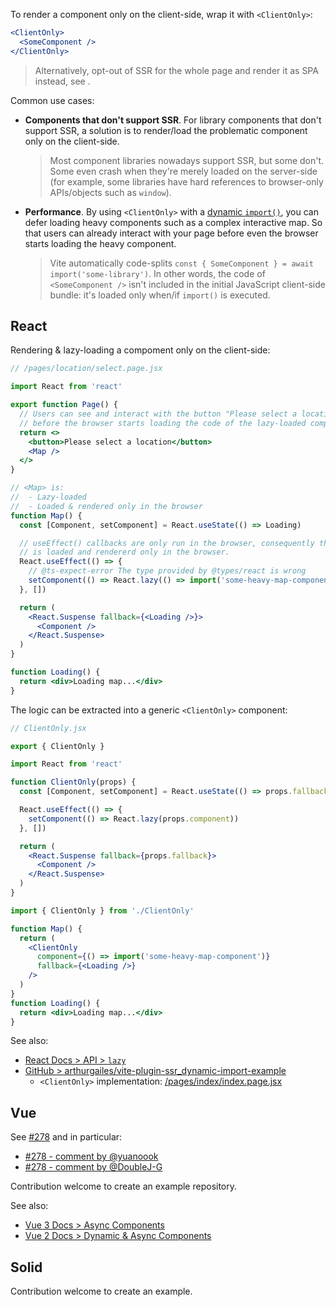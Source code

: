 
To render a component only on the client-side, wrap it with `<ClientOnly>`:

```jsx
<ClientOnly>
  <SomeComponent />
</ClientOnly>
```

> Alternatively, opt-out of SSR for the whole page and render it as SPA instead, see <Link href="/render-modes" />.

Common use cases:

 - **Components that don't support SSR**. For library components that don't support SSR, a solution is to render/load the problematic component only on the client-side.
   > Most component libraries nowadays support SSR, but some don't. Some even crash when they're merely loaded on the server-side (for example, some libraries have hard references to browser-only APIs/objects such as `window`).
 - **Performance**. By using `<ClientOnly>` with a [dynamic `import()`](https://developer.mozilla.org/en-US/docs/Web/JavaScript/Reference/Operators/import), you can defer loading heavy components such as a complex interactive map. So that users can already interact with your page before even the browser starts loading the heavy component.
   > Vite automatically code-splits `const { SomeComponent } = await import('some-library')`. In other words, the code of `<SomeComponent />` isn't included in the initial JavaScript client-side bundle: it's loaded only when/if `import()` is executed.


## React

Rendering & lazy-loading a compoment only on the client-side:

```jsx
// /pages/location/select.page.jsx

import React from 'react'

export function Page() {
  // Users can see and interact with the button "Please select a location"
  // before the browser starts loading the code of the lazy-loaded component.
  return <>
    <button>Please select a location</button>
    <Map />
  </>
}

// <Map> is:
//  - Lazy-loaded
//  - Loaded & rendered only in the browser
function Map() {
  const [Component, setComponent] = React.useState(() => Loading)

  // useEffect() callbacks are only run in the browser, consequently the map component
  // is loaded and rendererd only in the browser.
  React.useEffect(() => {
    // @ts-expect-error The type provided by @types/react is wrong
    setComponent(() => React.lazy(() => import('some-heavy-map-component')))
  }, [])

  return (
    <React.Suspense fallback={<Loading />}>
      <Component />
    </React.Suspense>
  )
}

function Loading() {
  return <div>Loading map...</div>
}
```

The logic can be extracted into a generic `<ClientOnly>` component:

```jsx
// ClientOnly.jsx

export { ClientOnly }

import React from 'react'

function ClientOnly(props) {
  const [Component, setComponent] = React.useState(() => props.fallback)

  React.useEffect(() => {
    setComponent(() => React.lazy(props.component))
  }, [])

  return (
    <React.Suspense fallback={props.fallback}>
      <Component />
    </React.Suspense>
  )
}
```
```jsx
import { ClientOnly } from './ClientOnly'

function Map() {
  return (
    <ClientOnly
      component={() => import('some-heavy-map-component')}
      fallback={<Loading />}
    />
  )
}
function Loading() {
  return <div>Loading map...</div>
}
```

See also:
 - [React Docs > API > `lazy`](https://react.dev/reference/react/lazy)
 - [GitHub > arthurgailes/vite-plugin-ssr_dynamic-import-example](https://github.com/arthurgailes/vite-plugin-ssr_dynamic-import-example)
   - `<ClientOnly>` implementation: [/pages/index/index.page.jsx](https://github.com/arthurgailes/vite-plugin-ssr_dynamic-import-example/blob/ecf7cda9beac5cae7b0eb642bd77d25f71e0f2e5/pages/index/index.page.jsx#L20-L35)


## Vue

See [#278](https://github.com/brillout/vite-plugin-ssr/issues/278) and in particular:
 - [#278 - comment by @yuanoook](https://github.com/brillout/vite-plugin-ssr/issues/278#issuecomment-1597251907)
 - [#278 - comment by @DoubleJ-G](https://github.com/brillout/vite-plugin-ssr/issues/278#issuecomment-1072952681)

Contribution welcome to create an example repository.

See also:
 - [Vue 3 Docs > Async Components](https://vuejs.org/guide/components/async.html)
 - [Vue 2 Docs > Dynamic & Async Components](https://v2.vuejs.org/v2/guide/components-dynamic-async.html)


## Solid

Contribution welcome to create an example.
